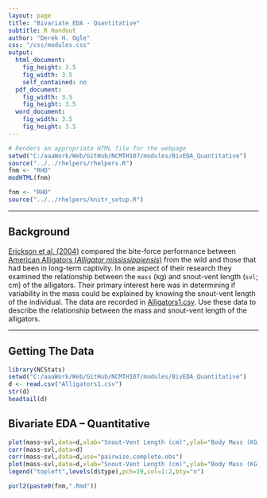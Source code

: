 ```yaml
---
layout: page
title: "Bivariate EDA - Quantitative"
subtitle: R Handout
author: "Derek H. Ogle"
css: "/css/modules.css"
output:
  html_document:
    fig_height: 3.5
    fig_width: 3.5
    self_contained: no
  pdf_document:
    fig_width: 3.5
    fig_height: 3.5
  word_document:
    fig_width: 3.5
    fig_height: 3.5
---
```


```r
# Renders an appropriate HTML file for the webpage
setwd("C:/aaaWork/Web/GitHub/NCMTH107/modules/BivEDA_Quantitative")
source("../../rhelpers/rhelpers.R")
fnm <- "RHO"
modHTML(fnm)
```

```r
fnm <- "RHO"
source("../../rhelpers/knitr_setup.R")
```

----

## Background
[Erickson et al. (2004)](http://onlinelibrary.wiley.com/doi/10.1017/S0952836903004400/abstract) compared the bite-force performance between [American Alligators (*Alligator mississippiensis*)](https://en.wikipedia.org/wiki/American_alligator) from the wild and those that had been in long-term captivity.  In one aspect of their research they examined the relationship between the `mass` (kg) and snout-vent length (`svl`; cm) of the alligators.  Their primary interest here was in determining if variability in the mass could be explained by knowing the snout-vent length of the individual.  The data are recorded in [Alligators1.csv](https://github.com/droglenc/NCData/blob/master/Alligators1.csv).  Use these data to describe the relationship between the mass and snout-vent length of the alligators.

----

## Getting The Data
```r
library(NCStats)
setwd("C:/aaaWork/Web/GitHub/NCMTH107/modules/BivEDA_Quantitative")
d <- read.csv("Alligators1.csv")
str(d)
headtail(d)
```

## Bivariate EDA -- Quantitative
```r
plot(mass~svl,data=d,xlab="Snout-Vent Length (cm)",ylab="Body Mass (KG)",pch=19)
corr(mass~svl,data=d)
corr(mass~svl,data=d,use="pairwise.complete.obs")
plot(mass~svl,data=d,xlab="Snout-Vent Length (cm)",ylab="Body Mass (KG)",pch=19,col=type)
legend("topleft",levels(d$type),pch=19,col=1:2,bty="n")
```

```r
purl2(paste0(fnm,".Rmd"))
```
